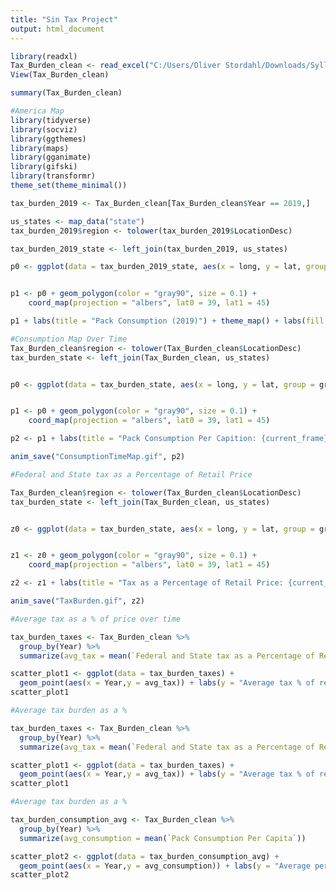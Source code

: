 ```yaml
---
title: "Sin Tax Project"
output: html_document
---
```


```r
library(readxl)
Tax_Burden_clean <- read_excel("C:/Users/Oliver Stordahl/Downloads/Syllabi/Tax_Burden_clean.xlsx")
View(Tax_Burden_clean)
```

```r
summary(Tax_Burden_clean)

```


```r
#America Map
library(tidyverse)
library(socviz)
library(ggthemes)
library(maps)
library(gganimate)
library(gifski)
library(transformr)
theme_set(theme_minimal())

tax_burden_2019 <- Tax_Burden_clean[Tax_Burden_clean$Year == 2019,]

us_states <- map_data("state")
tax_burden_2019$region <- tolower(tax_burden_2019$LocationDesc)

tax_burden_2019_state <- left_join(tax_burden_2019, us_states)

p0 <- ggplot(data = tax_burden_2019_state, aes(x = long, y = lat, group = group, fill = `Pack Consumption Per Capita`))


p1 <- p0 + geom_polygon(color = "gray90", size = 0.1) +
    coord_map(projection = "albers", lat0 = 39, lat1 = 45) 

p1 + labs(title = "Pack Consumption (2019)") + theme_map() + labs(fill = "Per Capita Consumption") + scale_fill_gradient(low = "white", high = "#CB454A")
```

```r
#Consumption Map Over Time
Tax_Burden_clean$region <- tolower(Tax_Burden_clean$LocationDesc) 
tax_burden_state <- left_join(Tax_Burden_clean, us_states)


p0 <- ggplot(data = tax_burden_state, aes(x = long, y = lat, group = group, fill = `Pack Consumption Per Capita`))


p1 <- p0 + geom_polygon(color = "gray90", size = 0.1) +
    coord_map(projection = "albers", lat0 = 39, lat1 = 45) 

p2 <- p1 + labs(title = "Pack Consumption Per Capition: {current_frame} \n Source: Healthdata.gov") + theme_map() + scale_fill_gradient(low = "white", high = "#CB454A") + transition_manual(Year) + theme(legend.position = "bottom") + labs(fill = "Packs Per Person Per Year")

anim_save("ConsumptionTimeMap.gif", p2)
```

```r
#Federal and State tax as a Percentage of Retail Price

Tax_Burden_clean$region <- tolower(Tax_Burden_clean$LocationDesc) 
tax_burden_state <- left_join(Tax_Burden_clean, us_states)


z0 <- ggplot(data = tax_burden_state, aes(x = long, y = lat, group = group, fill = `Federal and State tax as a Percentage of Retail Price`))


z1 <- z0 + geom_polygon(color = "gray90", size = 0.1) +
    coord_map(projection = "albers", lat0 = 39, lat1 = 45) 

z2 <- z1 + labs(title = "Tax as a Percentage of Retail Price: {current_frame} \n Source: Healthdata.gov") + theme_map() + scale_fill_gradient(low = "white", high = "#CB454A") + transition_manual(Year) + theme(legend.position = "bottom") + labs(fill = "Percentage")

anim_save("TaxBurden.gif", z2)

```
```r
#Average tax as a % of price over time

tax_burden_taxes <- Tax_Burden_clean %>%
  group_by(Year) %>%
  summarize(avg_tax = mean(`Federal and State tax as a Percentage of Retail Price`))

scatter_plot1 <- ggplot(data = tax_burden_taxes) +
  geom_point(aes(x = Year,y = avg_tax)) + labs(y = "Average tax % of retail cost")
scatter_plot1
```
```r
#Average tax burden as a %

tax_burden_taxes <- Tax_Burden_clean %>%
  group_by(Year) %>%
  summarize(avg_tax = mean(`Federal and State tax as a Percentage of Retail Price`))

scatter_plot1 <- ggplot(data = tax_burden_taxes) +
  geom_point(aes(x = Year,y = avg_tax)) + labs(y = "Average tax % of retail cost")
scatter_plot1
```

```r
#Average tax burden as a %

tax_burden_consumption_avg <- Tax_Burden_clean %>%
  group_by(Year) %>%
  summarize(avg_consumption = mean(`Pack Consumption Per Capita`))

scatter_plot2 <- ggplot(data = tax_burden_consumption_avg) +
  geom_point(aes(x = Year,y = avg_consumption)) + labs(y = "Average per capita consumption")
scatter_plot2
```




